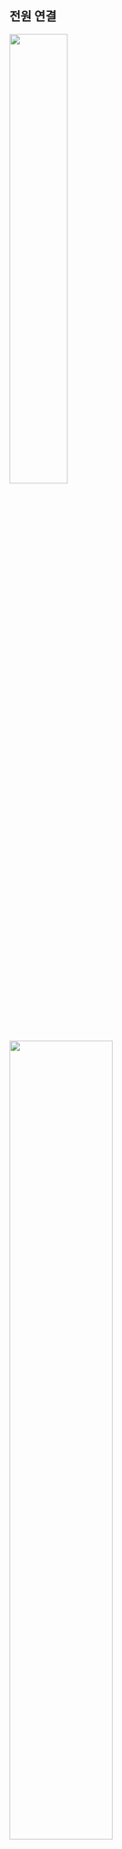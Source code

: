 ## 전원 연결

<Include product='bioentry_w3'><Image src='/img/device/bew3-power-connetion.png' width='45%' className='none' /></Include>

<Include product='biostation_3'><Image src='/img/device/installation-power-connection-bs3.png' width='60%' className='none' /></Include>

<Include product='biostation_2a'><Image src='/img/device/installation-power-connection-bs2a.png' width='60%' className='none' /></Include>

<Include product='facestation_f2'><Image src='/img/device/installation-power-connection-bs2a.png' width='60%' className='none' /></Include>

<Include product='corestation_20'><Image src='/img/device/installation-power-connection-cs20.png' width='60%' className='none' /></Include>

<Include product='corestation_40'><Image src='/img/device/installation-power-connection-cs40.png' width='70%' className='none' /></Include>

<Include product='doorinterface'><Image src='/img/device/installation-power-connection-di24.png' width='75%' className='none' /></Include>

<Include product='biolite_n2'><Image src='/img/device/installation-power-connection-bln2.png' width='60%' className='none' /></Include>

<Include product='xstation_2'><Image src='/img/device/installation-power-connection-xs2.png' width='60%' className='none' /></Include>

<Include product='facestation_2'><Image src='/img/device/installation-power-connection-fs2.png' width='60%' className='none' /></Include>

<Include product='bioentry_p2'><Image src='/img/device/installation-power-connection-bep2.png' width='65%' className='none' /></Include>

<Include product='bioentry_w2'><Image src='/img/device/installation-power-connection-bew2.png' width='65%' className='none' /></Include>

<Include product='doormodule'><Image src='/img/device/installation-power-connection-dm20.png' width='60%' className='none' /></Include>

<Include product='inputmodule'><Image src='/img/device/installation-power-connection-im120.png' width='60%' className='none' /></Include>

<Include product='outputmodule'><Image src='/img/device/installation-power-connection-om120.png' width='30%' className='none' /></Include>

<Include product='securemodule'><Image src='/img/device/installation-power-connection-sio2.png' width='45%' className='none' /></Include>

<Include product='xpass_2'><Image src='/img/device/installation-power-connection-xp2.png' width='65%' className='none' /></Include>

:::caution

<Include product='bioentry_w3,bioentry_w2'>

* Listed Class 2 전원 장치 사용을 권장합니다.

</Include>

{/* BEW2 UL향 합본 문구 */}
<Include product='bioentry_w2'>

* 장치의 전원 장치는 외부 12VDC Listed Class 2 전원 장치 또는 UL294B PoE 전원 장치를 사용해야 합니다.

* ULC S319를 만족하기 위해 'PSC-100A' 전원 공급 장치 및 'Casil CA 1270' 배터리를 연결해야 합니다.

</Include>

<Include product='bioentry_w3,biostation_2a,biostation_3,xstation_2,bioentry_w2'>

* 전원 장치(또는 어댑터)와 PoE 전원 장치를 함께 연결하지 마세요.

</Include>

<Include product='corestation_20,corestation_40,doormodule,inputmodule,outputmodule,securemodule'>

* 출입 통제 장치와 제품에 연결하는 전원은 반드시 분리하여 사용하세요.

</Include>

<Include product='doorinterface'>

* 리더와 제품에 연결하는 전원은 반드시 분리하여 사용하세요.

</Include>

* 전원 어댑터는 IEC/EN 62368-1 승인을 받은 제품으로 단말기의 소모 전력 이상의 제품을 사용하세요. 전원 어댑터에 다른 기기를 연결하여 사용하려면 단말기의 소모 전력과 다른 기기에 필요한 소모 전력을 합한 전류 용량 이상의 어댑터를 사용해야 합니다.

  * 최대 소모전류 규격은 제품 사양의 [전원](product-specifications#specs.power)을 참고하세요.

<Xclude product='corestation_20,corestation_40,doorinterface,inputmodule,outputmodule,securemodule'>

* Secure I/O 2, 전기정(전기식 잠금장치), 제품은 반드시 개별 전원을 사용하세요. 전원을 함께 연결하여 사용하면 장치가 오작동할 수 있습니다.

</Xclude>

<Include product='biostation_3,facestation_f2'>

* 전원 연결 시 제품과 전원 장치 간의 거리에 주의하세요. 제품과 전원 장치는 최대한 가깝게 설치해야 합니다. 올바르게 연결하지 않을 경우 제품이 오작동할 수 있으므로 주의하세요. 제품과 전원 장치의 거리가 먼 경우 16 AWG 또는 18 AWG 케이블을 사용할 것을 권장합니다. 사용하는 케이블의 규격과 설치 환경에 따라 연결할 수 있는 거리가 다를 수 있습니다. 이 제품은 DC 24V와 DC 12V 전원을 모두 지원하므로, 각 케이블 규격에 따른 최대 연장 길이를 확인하여 전원을 올바르게 연결하세요.

  <Table>
  <Thead>
  <Row>
  <Th rowspan='2'>케이블 규격</Th>
  <Th colspan='2'>최대 연장 길이</Th>
  </Row>
  <Row>
  <Th>DC 12V</Th>
  <Th>DC 24V</Th>
  </Row>
  </Thead>
  <Tbody>
  <Row>
  <Td>16 AWG</Td>
  <Td>50 m</Td>
  <Td>150 m</Td>
  </Row>
  <Row>
  <Td>18 AWG</Td>
  <Td>30 m</Td>
  <Td>136 m</Td>
  </Row>
  <Row>
  <Td>20 AWG</Td>
  <Td>20 m</Td>
  <Td>90 m</Td>
  </Row>
  </Tbody>
  </Table>

</Include>

<Include product='facestation_2'>

* 전원 연결 시 제품과 전원 장치 간의 거리에 주의하세요. 제품과 전원 장치는 최대한 가깝게 설치해야 합니다. 올바르게 연결하지 않을 경우 제품이 오작동할 수 있으므로 주의하세요. 제품과 전원 장치의 거리가 먼 경우 16 AWG 또는 18 AWG 케이블을 사용할 것을 권장합니다. 사용하는 케이블의 규격과 설치 환경에 따라 연결할 수 있는 거리가 다를 수 있습니다.

  <Table>
  <Thead>
  <Row>
  <Th rowspan='2'>케이블 규격</Th>
  <Th colspan='2'>최대 연장 길이</Th>
  </Row>
  </Thead>
  <Tbody>
  <Row>
  <Td>16 AWG</Td>
  <Td>150 m</Td>
  </Row>
  <Row>
  <Td>18 AWG</Td>
  <Td>136 m</Td>
  </Row>
  <Row>
  <Td>20 AWG</Td>
  <Td>90 m</Td>
  </Row>
  </Tbody>
  </Table>

</Include>

* 전원 어댑터를 사용할 경우 전원 케이블의 길이를 임의로 연장하지 마세요.

<Include product='biostation_3,xstation_2,facestation_2'>

* CAT5 UTP 2-Wire 케이블을 전원 공급 용도로 사용하지 마세요.

</Include>

<Include product='bioentry_w2'>

* 알람 신호는 릴레이 접점 방식으로 AC OK 및 배터리 저전압 상태 핀을 통해 전송됩니다.

  <div className='overflow-x'>

  | 기능 | 설명 | 릴레이 상태 |
  | :--: | :--: | :--: |
  | AC 전원 확인 | AC 전원 켜짐 | 단락 |
  | ^ | AC 전원 꺼짐 | 단선 |
  | 배터리 저전압 상태 | 배터리 전압이 11 V 이하일 때 | 단락 |
  | ^ | 배터리 전압이 11 V 이상일 때 | 단선 |

  </div>

* 알람 신호 기능을 사용하려면 외부 전원 소스가 필요합니다. 최대 인가 전압은 30 V이며, 최대 싱크 전류는 1 A입니다.

* PoE 전원은 National Electrical Code, ANSI / NFPA 70, Article 725.121, 클래스 2 및 클래스 3 회로의 전원을 준수해야합니다.

* 5e 케이블 연결은 권장하는 최소 성능 범주입니다. 성능 범주는 설치 현장에서 요구되는 전송 속도와 일치해야 합니다.

* PSE 또는 전력 인젝터와 PD 사이에 연결할 수 있는 최소 도체 게이지는 패치 코드의 경우 26 AWG(0.13 mm2)입니다. 수평 또는 라이저 케이블의 경우 24 AWG(0.21 mm2)입니다.

* PoE를 이용해 전원을 공급할 경우 UL294B 또는 UL294 8th Edition을 준수해야 합니다.

* IEEE 802.3 (at 또는 af) 사양의 준수는 이 요구 사항의 일환으로 치부되지 않습니다.

</Include>

:::

<Include product='corestation_20,corestation_40,doorinterface,inputmodule,outputmodule'>

:::info

전원 장애를 막기 위해 무정전 전원 장치(UPS)를 연결하여 사용할 것을 권장합니다.

:::

</Include>